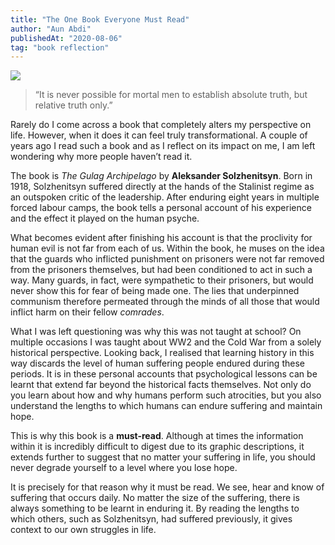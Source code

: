 ```yaml
---
title: "The One Book Everyone Must Read"
author: "Aun Abdi"
publishedAt: "2020-08-06"
tag: "book reflection"
---
```


![](/images/blog/one-book-everyone-must-read.jpg)

> “It is never possible for mortal men to establish absolute truth, but relative truth only.”

Rarely do I come across a book that completely alters my perspective on life. However, when it does it can feel truly transformational. A couple of years ago I read such a book and as I reflect on its impact on me, I am left wondering why more people haven’t read it.

The book is *The Gulag Archipelago* by **Aleksander Solzhenitsyn**. Born in 1918, Solzhenitsyn suffered directly at the hands of the Stalinist regime as an outspoken critic of the leadership. After enduring eight years in multiple forced labour camps, the book tells a personal account of his experience and the effect it played on the human psyche.

What becomes evident after finishing his account is that the proclivity for human evil is not far from each of us. Within the book, he muses on the idea that the guards who inflicted punishment on prisoners were not far removed from the prisoners themselves, but had been conditioned to act in such a way. Many guards, in fact, were sympathetic to their prisoners, but would never show this for fear of being made one. The lies that underpinned communism therefore permeated through the minds of all those that would inflict harm on their fellow *comrades*.

What I was left questioning was why this was not taught at school? On multiple occasions I was taught about WW2 and the Cold War from a solely historical perspective. Looking back, I realised that learning history in this way discards the level of human suffering people endured during these periods. It is in these personal accounts that psychological lessons can be learnt that extend far beyond the historical facts themselves. Not only do you learn about how and why humans perform such atrocities, but you also understand the lengths to which humans can endure suffering and maintain hope.

This is why this book is a **must-read**. Although at times the information within it is incredibly difficult to digest due to its graphic descriptions, it extends further to suggest that no matter your suffering in life, you should never degrade yourself to a level where you lose hope.

It is precisely for that reason why it must be read. We see, hear and know of suffering that occurs daily. No matter the size of the suffering, there is always something to be learnt in enduring it. By reading the lengths to which others, such as Solzhenitsyn, had suffered previously, it gives context to our own struggles in life.